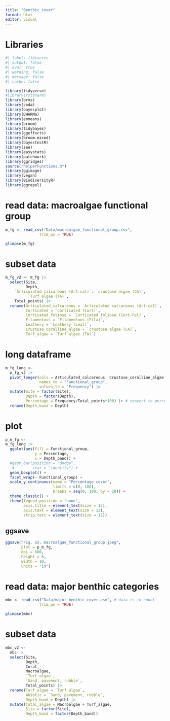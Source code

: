 ---
title: "Benthic_cover"
format: html
editor: visual
---

# Libraries

```{r}
#| label: libraries
#| output: false
#| eval: true
#| warning: false
#| message: false
#| cache: false

library(tidyverse)
#library(rstanarm)
library(brms)
library(coda)
library(bayesplot)
library(DHARMa)
library(emmeans)
library(broom)
library(tidybayes)
library(ggeffects)
library(broom.mixed)
library(bayestestR)
library(see)
library(easystats)
library(patchwork)
library(ggridges)
source("helperFunctions.R")
library(ggimage)
library(vegan)
library(BiodiversityR)
library(ggrepel)
```

# read data: macroalgae functional group

```{r}
m_fg <- read_csv("Data/macroalgae_functional_group.csv",
               trim_ws = TRUE)

glimpse(m_fg)
```

# subset data

```{r}
m_fg_v2 <- m_fg |> 
  select(Site,
         Depth,
    `Articulated calcareous (Art-cal)`: `crustose algae (CA)`,
          `Turf algae (TA)`,
    Total_points) |> 
  rename(Articulated_calcareous = `Articulated calcareous (Art-cal)`,
         Corticated = `Corticated (Cort)`,
         Corticated_foliose = `Corticated foliose (Cort-Fol)`,
         Filamentous = `Filamentous (Fila)`,
         Leathery = `Leathery (Leat)`,
         Crustose_coralline_algae = `crustose algae (CA)`,
         Turf_algae = `Turf algae (TA)`)
```

# long dataframe

```{r}
m_fg_long <- 
  m_fg_v2 |> 
  pivot_longer(cols = Articulated_calcareous: Crustose_coralline_algae, 
               names_to = "Functional_group", 
               values_to = "Frequency") |> 
  mutate(Site = factor(Site),
         Depth = factor(Depth),
         Percentage = Frequency/Total_points*100) |> # convert to percentage cover 
  rename(Depth_band = Depth)
```

# plot

```{r}
p_m_fg <- 
m_fg_long |> 
  ggplot(aes(fill = Functional_group,
             y = Percentage,
             x = Depth_band)) + 
  #geom_bar(position = "dodge",
   #        stat = "identity") +
  geom_boxplot() +
  facet_wrap(~ Functional_group) +
  scale_y_continuous(name = "Percentage cover",
                     limits = c(0, 100),
                     breaks = seq(0, 100, by = 20)) +
  theme_classic() +
  theme(legend.position = "none",
        axis.title = element_text(size = 15),
        axis.text = element_text(size = 12),
        strip.text = element_text(size = 15))
```

## ggsave

```{r}
ggsave("Fig. SX. macroalgae_functional_group.jpeg",
       plot = p_m_fg, 
       dpi = 600, 
       height = 6, 
       width = 10, 
       units = "in")
```

# read data: major benthic categories

```{r}
mbc <- read_csv("Data/major_benthic_cover.csv", # data is in count
               trim_ws = TRUE)

glimpse(mbc)
```

# subset data

```{r}
mbc_v2 <- 
  mbc |> 
  select(Site,
         Depth,
         Coral,
         Macroalgae,
         `Turf algae`,
         `Sand, pavement, rubble`,
         Total_points) |> 
  rename(Turf_algae = `Turf algae`,
         Abiotic = `Sand, pavement, rubble`,
         Depth_band = Depth) |> 
  mutate(Total_algae = Macroalgae + Turf_algae,
         Site = factor(Site),
         Depth_band = factor(Depth_band))
```
